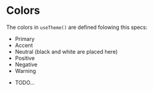 
<Meta title="Theme/Colors" />

# Colors

The colors in `useTheme()` are defined folowing this specs:

* Primary
* Accent
* Neutral (black and white are placed here)
* Positive
* Negative
* Warning

- TODO...

      